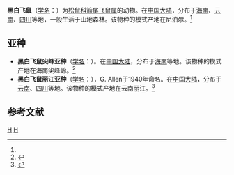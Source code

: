 {{Speciesbox
| taxon = Hylopetes alboniger
| binomial_authority = (Hodgson, 1836)<ref name='id827'>{{cite web| url =http://www.bioinfo.cn/db05/BjdwSpecies.php?action=view&id=827| title =黑白飞鼠| work =《中国动物物种编目数据库》| publisher =中国科学院微生物研究所| author =中国科学院动物研究所| accessdate =2009-03-27| deadurl =yes| archiveurl =https://web.archive.org/web/20160305055506/http://www.bioinfo.cn/db05/BjdwSpecies.php?action=view&id=827| archivedate =2016-03-05}}</ref>
}}

'''黑白飞鼠'''（[[学名|学名]]：{{lang|la|''Hylopetes alboniger''}}）为[[松鼠科|松鼠科]][[箭尾飞鼠属|箭尾飞鼠属]]的动物。在[[中国大陆|中国大陆]]，分布于[[海南|海南]]、[[云南|云南]]、[[四川|四川]]等地，一般生活于山地森林。该物种的模式产地在尼泊尔。<ref name='id827'/>

==亚种==
*'''黑白飞鼠尖峰亚种'''（[[学名|学名]]：{{lang|la|''Hylopetes alboniger cheinfengensis''}}）。在[[中国大陆|中国大陆]]，分布于[[海南|海南]]等地。该物种的模式产地在海南尖峰岭。<ref name='id828'>{{cite web| url =http://www.bioinfo.cn/db05/BjdwSpecies.php?action=view&id=828| title =黑白飞鼠尖峰亚种| work =《中国动物物种编目数据库》| publisher =中国科学院微生物研究所| author =中国科学院动物研究所| accessdate =2009-03-27| deadurl =yes| archiveurl =https://web.archive.org/web/20160305042856/http://www.bioinfo.cn/db05/BjdwSpecies.php?action=view&id=828| archivedate =2016-03-05}}</ref>
*'''黑白飞鼠丽江亚种'''（[[学名|学名]]：{{lang|la|''Hylopetes alboniger orinus''}}），G. Allen于1940年命名。在[[中国大陆|中国大陆]]，分布于[[云南|云南]]、[[四川|四川]]等地。该物种的模式产地在云南丽江。<ref name='id829'>{{cite web| url =http://www.bioinfo.cn/db05/BjdwSpecies.php?action=view&id=829| title =黑白飞鼠丽江亚种| work =《中国动物物种编目数据库》| publisher =中国科学院微生物研究所| author =中国科学院动物研究所| accessdate =2009-03-27| deadurl =yes| archiveurl =https://web.archive.org/web/20160305045042/http://www.bioinfo.cn/db05/BjdwSpecies.php?action=view&id=829| archivedate =2016-03-05}}</ref>

== 参考文献 ==
{{reflist}}
{{taxonbar}}
[[Category:1836年描述的动物|H]]
[[Category:箭尾飛鼠屬|H]]